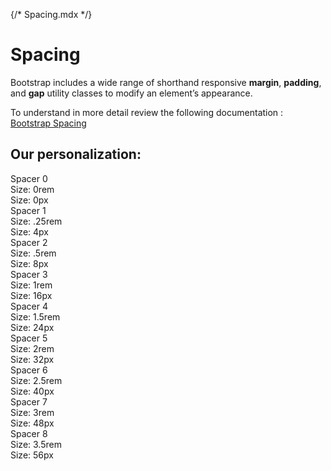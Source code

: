 {/* Spacing.mdx */}


<Meta title="Design System/Tokens/Spacing" />

# Spacing

Bootstrap includes a wide range of shorthand responsive **margin**, **padding**, and **gap** utility classes to modify an element’s appearance.

To understand in more detail review the following documentation : [Bootstrap Spacing](https://getbootstrap.com/docs/5.2/utilities/spacing/)

## Our personalization:

<div className="d-grid gap-4 mt-4">
  <div className="row align-items-center g-0">
    <div className="col-4 sp">
      <div className="fw-bold">Spacer 0</div>
      <div className="text-gray">
        <div>Size: 0rem</div>
        <div>Size: 0px</div>
      </div>
    </div>
    <div className="col-8">
      <div className="p-0 bg-primary border rounded-1" />
    </div>
  </div>
  <div className="row align-items-center g-0">
    <div className="col-4 sp">
      <div className="fw-bold">Spacer 1</div>
      <div className="text-gray">
        <div>Size: .25rem</div>
        <div>Size: 4px</div>
      </div>
    </div>
    <div className="col-8">
      <div className="p-1 bg-primary border rounded-1" />
    </div>
  </div>
  <div className="row align-items-center g-0">
    <div className="col-4 sp">
      <div className="fw-bold">Spacer 2</div>
      <div className="text-gray">
        <div>Size: .5rem</div>
        <div>Size: 8px</div>
      </div>
    </div>
    <div className="col-8">
      <div className="p-2 bg-primary border rounded-1" />
    </div>
  </div>
  <div className="row align-items-center g-0">
    <div className="col-4 sp">
      <div className="fw-bold">Spacer 3</div>
      <div className="text-gray">
        <div>Size: 1rem</div>
        <div>Size: 16px</div>
      </div>
    </div>
    <div className="col-8">
      <div className="p-3 bg-primary border rounded-1" />
    </div>
  </div>
  <div className="row align-items-center g-0">
    <div className="col-4 sp">
      <div className="fw-bold">Spacer 4</div>
      <div className="text-gray">
        <div>Size: 1.5rem</div>
        <div>Size: 24px</div>
      </div>
    </div>
    <div className="col-8">
      <div className="p-4 bg-primary border rounded-1" />
    </div>
  </div>
  <div className="row align-items-center g-0">
    <div className="col-4 sp">
      <div className="fw-bold">Spacer 5</div>
      <div className="text-gray">
        <div>Size: 2rem</div>
        <div>Size: 32px</div>
      </div>
    </div>
    <div className="col-8">
      <div className="p-5 bg-primary border rounded-1" />
    </div>
  </div>
  <div className="row align-items-center g-0">
    <div className="col-4 sp">
      <div className="fw-bold">Spacer 6</div>
      <div className="text-gray">
        <div>Size: 2.5rem</div>
        <div>Size: 40px</div>
      </div>
    </div>
    <div className="col-8">
      <div className="p-6 bg-primary border rounded-1" />
    </div>
  </div>
  <div className="row align-items-center g-0">
    <div className="col-4 sp">
      <div className="fw-bold">Spacer 7</div>
      <div className="text-gray">
        <div>Size: 3rem</div>
        <div>Size: 48px</div>
      </div>
    </div>
    <div className="col-8">
      <div className="p-7 bg-primary border rounded-1" />
    </div>
  </div>
  <div className="row align-items-center g-0">
    <div className="col-4 sp">
      <div className="fw-bold">Spacer 8</div>
      <div className="text-gray">
        <div>Size: 3.5rem</div>
        <div>Size: 56px</div>
      </div>
    </div>
    <div className="col-8">
      <div className="p-8 bg-primary border rounded-1" />
    </div>
  </div>
</div>
